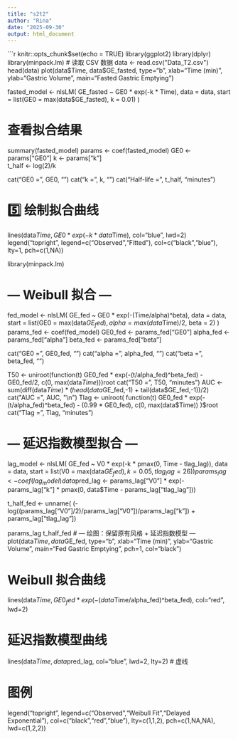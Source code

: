 ---
title: "s2t2"
author: "Rina"
date: "2025-09-30"
output: html_document
---

```{r}
knitr::opts_chunk$set(echo = TRUE)
library(ggplot2)
library(dplyr)
library(minpack.lm) 
# 读取 CSV 数据
data <- read.csv("Data_T2.csv")
head(data)
plot(data$Time, data$GE_fasted, type="b", 
     xlab="Time (min)", ylab="Gastric Volume",
     main="Fasted Gastric Emptying")


fasted_model <- nlsLM(
  GE_fasted ~ GE0 * exp(-k * Time),
  data = data,
  start = list(GE0 = max(data$GE_fasted), k = 0.01)
)

# 查看拟合结果
summary(fasted_model)
params <- coef(fasted_model)
GE0 <- params["GE0"] 
k <- params["k"]    
t_half <- log(2)/k

cat("GE0 =", GE0, "\n")
cat("k =", k, "\n")
cat("Half-life =", t_half, "minutes\n")

# 5️⃣ 绘制拟合曲线
lines(data$Time, GE0 * exp(-k * data$Time), col="blue", lwd=2)
legend("topright", legend=c("Observed","Fitted"), col=c("black","blue"), lty=1, pch=c(1,NA))


library(minpack.lm)

# --- Weibull 拟合 ---
fed_model <- nlsLM(
  GE_fed ~ GE0 * exp(-(Time/alpha)^beta),
  data = data,
  start = list(GE0 = max(data$GE_fed), alpha = max(data$Time)/2, beta = 2)
)
params_fed <- coef(fed_model)
GE0_fed <- params_fed["GE0"]
alpha_fed <- params_fed["alpha"]
beta_fed <- params_fed["beta"]

cat("GE0 =", GE0_fed, "\n")
cat("alpha =", alpha_fed, "\n")
cat("beta =", beta_fed, "\n")

T50 <- uniroot(function(t) GE0_fed * exp(-(t/alpha_fed)^beta_fed) - GE0_fed/2,
               c(0, max(data$Time)))$root
cat("T50 =", T50, "minutes\n")
AUC <- sum(diff(data$Time) * (head(data$GE_fed,-1) + tail(data$GE_fed,-1))/2)
cat("AUC =", AUC, "\n")
Tlag <- uniroot(
  function(t) GE0_fed * exp(-(t/alpha_fed)^beta_fed) - (0.99 * GE0_fed),
  c(0, max(data$Time))
)$root
cat("Tlag =", Tlag, "minutes\n")

# --- 延迟指数模型拟合 ---
lag_model <- nlsLM(
  GE_fed ~ V0 * exp(-k * pmax(0, Time - tlag_lag)),
  data = data,
  start = list(V0 = max(data$GE_fed), k = 0.05, tlag_lag = 26)
)
params_lag <- coef(lag_model)
data$pred_lag <- params_lag["V0"] * exp(-params_lag["k"] * pmax(0, data$Time - params_lag["tlag_lag"]))

t_half_fed <- unname(
(- log((params_lag["V0"]/2)/params_lag["V0"])/params_lag["k"]) + params_lag["tlag_lag"])

params_lag
t_half_fed
# --- 绘图：保留原有风格 + 延迟指数模型 ---
plot(data$Time, data$GE_fed, type="b",
     xlab="Time (min)", ylab="Gastric Volume",
     main="Fed Gastric Emptying",
     pch=1, col="black")

# Weibull 拟合曲线
lines(data$Time, GE0_fed * exp(-(data$Time/alpha_fed)^beta_fed), col="red", lwd=2)

# 延迟指数模型曲线
lines(data$Time, data$pred_lag, col="blue", lwd=2, lty=2)  # 虚线

# 图例
legend("topright", legend=c("Observed","Weibull Fit","Delayed Exponential"),
       col=c("black","red","blue"), lty=c(1,1,2), pch=c(1,NA,NA), lwd=c(1,2,2))

